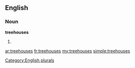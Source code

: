 ==English==

===Noun===
'''treehouses'''

# {{plural of|[[treehouse]]}}

[[Category:English plurals]]

[[ar:treehouses]]
[[fr:treehouses]]
[[my:treehouses]]
[[simple:treehouses]]